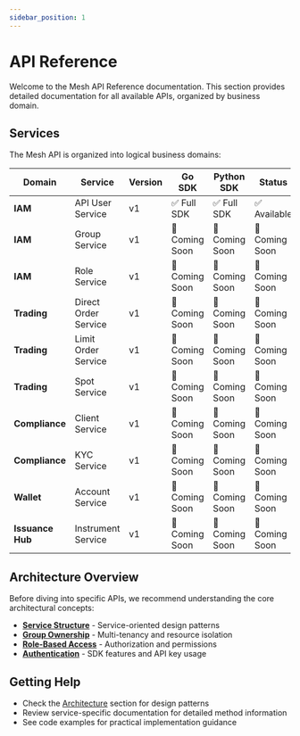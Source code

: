 ```yaml
---
sidebar_position: 1
---
```


# API Reference

Welcome to the Mesh API Reference documentation. This section provides detailed documentation for all available APIs, organized by business domain.

## Services

The Mesh API is organized into logical business domains:

| Domain | Service | Version | Go SDK | Python SDK | Status |
|--------|---------|---------|--------|------------|--------|
| **IAM** | API User Service | v1 | ✅ Full SDK | ✅ Full SDK | ✅ Available |
| **IAM** | Group Service | v1 | 🚧 Coming Soon | 🚧 Coming Soon | 🚧 Coming Soon |
| **IAM** | Role Service | v1 | 🚧 Coming Soon | 🚧 Coming Soon | 🚧 Coming Soon |
| **Trading** | Direct Order Service | v1 | 🚧 Coming Soon | 🚧 Coming Soon | 🚧 Coming Soon |
| **Trading** | Limit Order Service | v1 | 🚧 Coming Soon | 🚧 Coming Soon | 🚧 Coming Soon |
| **Trading** | Spot Service | v1 | 🚧 Coming Soon | 🚧 Coming Soon | 🚧 Coming Soon |
| **Compliance** | Client Service | v1 | 🚧 Coming Soon | 🚧 Coming Soon | 🚧 Coming Soon |
| **Compliance** | KYC Service | v1 | 🚧 Coming Soon | 🚧 Coming Soon | 🚧 Coming Soon |
| **Wallet** | Account Service | v1 | 🚧 Coming Soon | 🚧 Coming Soon | 🚧 Coming Soon |
| **Issuance Hub** | Instrument Service | v1 | 🚧 Coming Soon | 🚧 Coming Soon | 🚧 Coming Soon |

## Architecture Overview

Before diving into specific APIs, we recommend understanding the core architectural concepts:

- **[Service Structure](../architecture/service-structure)** - Service-oriented design patterns
- **[Group Ownership](../architecture/group-ownership)** - Multi-tenancy and resource isolation  
- **[Role-Based Access](../architecture/role-based-access)** - Authorization and permissions
- **[Authentication](../architecture/authentication)** - SDK features and API key usage

## Getting Help

- Check the [Architecture](../architecture/service-structure) section for design patterns
- Review service-specific documentation for detailed method information  
- See code examples for practical implementation guidance
